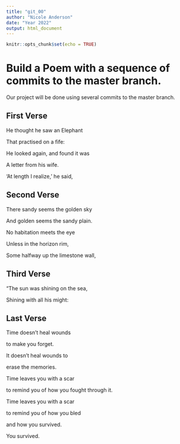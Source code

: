 ```yaml
---
title: "git_00"
author: "Nicole Anderson"
date: "Year 2022"
output: html_document
---
```


```r
knitr::opts_chunk$set(echo = TRUE)
```
# Build a Poem with a sequence of commits to the master branch.
Our project will be done using several commits to the master branch.
<!-- Do not modify or change any text in "!--" bracketed areas such as this --- these are instructions to
you, if you change any of this the git program will notice it and compromise your git merging strategy !-->

## First Verse 
He thought he saw an Elephant

That practised on a fife:

He looked again, and found it was

A letter from his wife.

'At length I realize,' he said, 

## Second Verse
There sandy seems the golden sky

And golden seems the sandy plain.

No habitation meets the eye

Unless in the horizon rim,

Some halfway up the limestone wall,

## Third Verse
"The sun was shining on the sea,
      
Shining with all his might:

## Last Verse
Time doesn’t heal wounds

to make you forget.

It doesn’t heal wounds to

erase the memories.

Time leaves you with a scar

to remind you of how you fought through it.

Time leaves you with a scar

to remind you of how you bled

and how you survived.

You survived.


